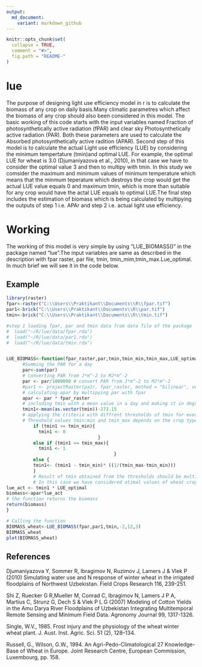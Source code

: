 ---
output:
  md_document:
    variant: markdown_github
---

<!-- README.md is generated from README.Rmd. Please edit that file -->

```{r, echo = FALSE}
knitr::opts_chunk$set(
  collapse = TRUE,
  comment = "#>",
  fig.path = "README-"
)
```

# lue

The purpose of designing light use efficiency model in r is to calculate the  biomass of any crop on daily basis.Many climatic parametres which affect the biomass of any crop should also been considered in this model. The basic working of this code starts with the input variables named Fraction of photosynthetically active radiation (fPAR) and clear sky Photosynthetically active radiation (PAR). Both these parameters are used to calculate the Absorbed photosynthetically active radition (APAR). Second step of this model is to calculate the actual Light use efficiency (LUE) by considering the minimum tempertature (tmin)and optimal LUE. For example, the optimal LUE for wheat is 3.0 (Djumaniyazova et al., 2010), in that case we have to consider the optimal value 3 and then to multipy with tmin. In this study we  comsider the maximum and minimum values of minimum temperature which means that the minmum teperature which destroys the crop would get the actual LUE value equals 0 and maximum tmin, which is more than suitable for any crop would have the actal LUE equals to optimal LUE.The final step includes the estimation of biomass which is being calculated by multipying the outputs of step 1 i.e. APAr and step 2 i.e. actual light use efficiency.

# Working

The working of this model is very simple by using "LUE_BIOMASS()" in the package named "lue".The input variables are same as described in the description with fpar raster, par file, tmin, tmin_mim,tmin_max.Lue_optimal. In much brief we will see it in the code below.

## Example

```{r include=FALSE}
library(raster)
fpar<-raster("C:\\Users\\Praktikant\\Documents\\R\\fpar.tif")
par1<-brick("C:\\Users\\Praktikant\\Documents\\R\\par.tif")
tmin<-brick("C:\\Users\\Praktikant\\Documents\\R\\tmin.tif")
```

```{r echo=TRUE}
#step 1 loading fpar, par and tmin data from data file of the package
#  load("~/R/lue/data/fpar.rda")
#  load("~/R/lue/data/par1.rda")
#  load("~/R/lue/data/tmin.rda")


LUE_BIOMASS<-function(fpar_raster,par,tmin,tmin_min,tmin_max,LUE_optimal) {
      #Summing the PAR for a day
      par<-sum(par)
      # converting PAR from J*m^-2 to MJ*m^-2
      par <- par/1000000 # convert PAR from J*m^-2 to MJ*m^-2
      #par1 <- projectRaster(pa1r, fpar_raster, method = "bilinear", verbose = TRUE)
      # calculating apar by multipying par with fpar
      apar <- par * fpar_raster
      # including tmin with a mean value in a day and making it in degree celsius
      tmin1<-mean(as.vector(tmin))-273.15
      # applying the criteria with diffrent thresholds of tmin for every crop
      # Threshold values tmin:min and tmin_max depends on the crop type. For example in this case we have       considered the wheat case with tmin_min = -2 degree celsius (Single 1985) and tmin:max = 12 degree       celsius (Russel and Wilson, 1994). 
          if (tmin1 <= tmin_min){
            tmin1 <- 0
                                  }
          else if (tmin1 >= tmin_max){
            tmin1 <- 1
                                        }
          else {
          tmin1<- (tmin1 - tmin_min)* ((1/(tmin_max-tmin_min)))
          }
          # Result of tmin obtained from the thresholds should be multiplied with optimal LUE
          # In this case we have considered otimal values of wheat crop i.e. 3.0.
lue_act <- tmin1 * LUE_optimal
biomass<-apar*lue_act
# the function returns the biomass
return(biomass)
}


```

```{r message=FALSE, warning=FALSE}
# Calling the function
BIOMASS_wheat<-LUE_BIOMASS(fpar,par1,tmin,-2,12,3)
BIOMASS_wheat
plot(BIOMASS_wheat)
```


## References
Djumaniyazova Y, Sommer R, Ibragimov N, Ruzimov J, Lamers J & Vlek P (2010) Simulating water use and N response of winter wheat in the irrigated floodplains of Northwest Uzbekistan. Field Crops Research 116, 239-251.

Shi Z, Ruecker G R,Mueller M, Conrad C, Ibragimov N, Lamers J P A, Martius C, Strunz G, Dech S & Vlek P L G (2007) Modeling of Cotton Yields in the Amu Darya River Floodplains of Uzbekistan Integrating Multitemporal Remote Sensing and Minimum Field Data. Agronomy Journal 99, 1317-1326.

Single, W.V., 1985. Frost injury and the physiology of the wheat winter wheat plant. J. Aust. Inst. Agric. Sci. 51 (2), 128–134.

Russell, G., Wilson, G.W., 1994. An Agri-Pedo-Climatological  27 Knowledge-Base of Wheat in Europe. Joint Research Centre, European Commission, Luxembourg, pp. 158.
